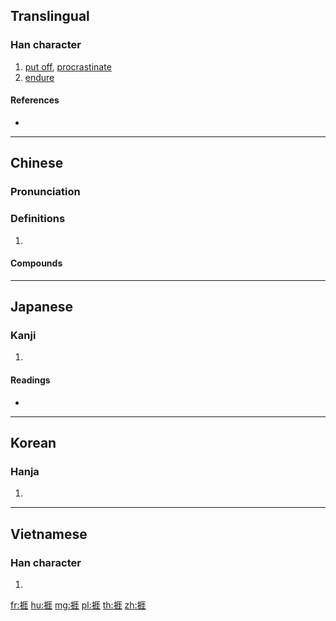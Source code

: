 ==Translingual==

===Han character===
{{Han char|rn=64|rad=手|as=08|sn=11|four=51014|canj=QMGG|ids=⿰扌厓}}

# [[put off]], [[procrastinate]]
# [[endure]]

====References====
* {{Han ref|kx=0435.150|dkj=12207|dj=0784.320|hdz=31892.110|uh=6371|ud=25457|bh=B1BA|bd=45498}}

----

==Chinese==
{{zh-forms}}

===Pronunciation===
{{zh-pron
|m=ái
|c=ngaai4
|h=pfs=ngai
|oc=y
|cat=
}}

===Definitions===
{{zh-hanzi}}

# {{rfdef|zh}}

====Compounds====
{{zh-der|倒懸捱命|打捱|捱三頂五|捱三頂四|捱打|捱日子|捱磨|捱罵|捱肩擦背|捱風緝縫|頂針捱住}}

----

==Japanese==

===Kanji===
{{ja-kanji|grade=|rs=手08}}

# {{defn|lang=ja|sort=手08}}

====Readings====
* {{ja-readings|on=[[がい]] (gai), [[げ]] (ge)|kun=[[ふせぐ]] (fusegu)}}

----

==Korean==

===Hanja===
{{ko-hanja|hangeul=애|eumhun=|rv=ae|mr=ae|y=ay}}

# {{defn|lang=ko|sort=手08}}

----

==Vietnamese==

===Han character===
{{vi-hantu|rs=手08|nhay}}

# {{defn|lang=vi|sort=手08}}

[[fr:捱]]
[[hu:捱]]
[[mg:捱]]
[[pl:捱]]
[[th:捱]]
[[zh:捱]]